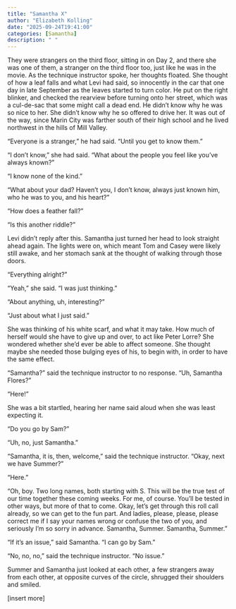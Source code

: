 ```yaml
---
title: "Samantha X"
author: "Elizabeth Kolling"
date: "2025-09-24T19:41:00"
categories: [Samantha]
description: " "
---
```



They were strangers on the third floor, sitting in on Day 2, and there she was one of them, a stranger on the third floor too, just like he was in the movie. As the technique instructor spoke, her thoughts floated. She thought of how a leaf falls and what Levi had said, so innocently in the car that one day in late September as the leaves started to turn color. He put on the right blinker, and checked the rearview before turning onto her street, which was a cul-de-sac that some might call a dead end. He didn’t know why he was so nice to her. She didn’t know why he so offered to drive her. It was out of the way, since Marin City was farther south of their high school and he lived northwest in the hills of Mill Valley.

“Everyone is a stranger,” he had said. “Until you get to know them.”

“I don’t know,” she had said. “What about the people you feel like you’ve always known?”

“I know none of the kind.” 

“What about your dad? Haven’t you, I don’t know, always just known him, who he was to you, and his heart?” 

"How does a feather fall?"

"Is this another riddle?"

Levi didn’t reply after this. Samantha just turned her head to look straight ahead again. The lights were on, which meant Tom and Casey were likely still awake, and her stomach sank at the thought of walking through those doors. 

“Everything alright?”

“Yeah,” she said. “I was just thinking.”

“About anything, uh, interesting?”

“Just about what I just said.”

She was thinking of his white scarf, and what it may take. How much of herself would she have to give up and over, to act like Peter Lorre? She wondered whether she’d ever be able to affect someone. She thought maybe she needed those bulging eyes of his, to begin with, in order to have the same effect. 

“Samantha?” said the technique instructor to no response. “Uh, Samantha Flores?”

“Here!” 

She was a bit startled, hearing her name said aloud when she was least expecting it. 

“Do you go by Sam?” 

“Uh, no, just Samantha.” 

“Samantha, it is, then, welcome,” said the technique instructor. “Okay, next we have Summer?” 

“Here.”

“Oh, boy. Two long names, both starting with S. This will be the true test of our time together these coming weeks. For me, of course. You’ll be tested in other ways, but more of that to come. Okay, let’s get through this roll call already, so we can get to the fun part. And ladies, please, please, please correct me if I say your names wrong or confuse the two of you, and seriously I’m so sorry in advance. Samantha, Summer. Samantha, Summer.”

"If it's an issue," said Samantha. "I can go by Sam."

"No, no, no," said the technique instructor. "No issue." 

Summer and Samantha just looked at each other, a few strangers away from each other, at opposite curves of the circle, shrugged their shoulders and smiled. 

[insert more]